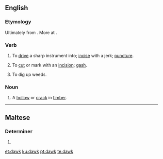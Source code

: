 ==English==

===Etymology===
Ultimately from {{etyl|ang|en}} {{term|dalc||pin|lang=ang}}. More at {{l/en|dalk}}.

===Verb===
{{en-verb}}

# {{context|transitive|UK|_|dialectal|lang=en}} To [[drive]] a sharp instrument into; [[incise]] with a jerk; [[puncture]]. 
# {{context|transitive|lang=en}} To [[cut]] or mark with an [[incision]]; [[gash]].
#: {{rfquotek|Moxon}}
# {{context|transitive|UK|_|dialectal|lang=en}} To dig up weeds.

===Noun===
{{en-noun}}

# A [[hollow]] or [[crack]] in [[timber]].
#: {{rfquotek|Moxon}}

{{Webster 1913}}

----

==Maltese==

===Determiner===
{{head|mt|adjective form|g=p}}

# {{plural of|dak|lang=mt}}

[[et:dawk]]
[[ku:dawk]]
[[pt:dawk]]
[[te:dawk]]